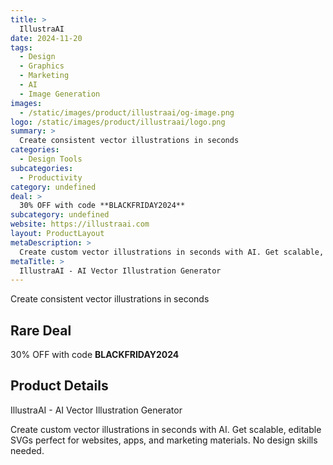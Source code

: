 ```yaml
---
title: >
  IllustraAI
date: 2024-11-20
tags:
  - Design
  - Graphics
  - Marketing
  - AI
  - Image Generation
images:
  - /static/images/product/illustraai/og-image.png
logo: /static/images/product/illustraai/logo.png
summary: >
  Create consistent vector illustrations in seconds
categories:
  - Design Tools
subcategories:
  - Productivity
category: undefined
deal: >
  30% OFF with code **BLACKFRIDAY2024**
subcategory: undefined
website: https://illustraai.com
layout: ProductLayout
metaDescription: >
  Create custom vector illustrations in seconds with AI. Get scalable, editable SVGs perfect for websites, apps, and marketing materials. No design skills needed.
metaTitle: >
  IllustraAI - AI Vector Illustration Generator
---
```

Create consistent vector illustrations in seconds

## Rare Deal

30% OFF with code **BLACKFRIDAY2024**

## Product Details
IllustraAI - AI Vector Illustration Generator

Create custom vector illustrations in seconds with AI. Get scalable, editable SVGs perfect for websites, apps, and marketing materials. No design skills needed.
